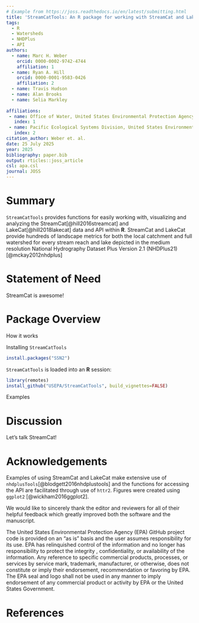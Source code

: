 ```yaml
---
# Example from https://joss.readthedocs.io/en/latest/submitting.html
title: 'StreamCatTools: An R package for working with StreamCat and LakeCat watershed data in R'
tags:
  - R
  - Watersheds
  - NHDPlus
  - API
authors:
  - name: Marc H. Weber
    orcid: 0000-0002-9742-4744
    affiliation: 1
  - name: Ryan A. Hill
    orcid: 0000-0001-9583-0426
    affiliation: 2
  - name: Travis Hudson
  - name: Alan Brooks
  - name: Selia Markley
  
affiliations:
 - name: Office of Water, United States Environmental Protection Agency
   index: 1
 - name: Pacific Ecological Systems Division, United States Environmental Protection Agency
   index: 2
citation_author: Weber et. al.
date: 25 July 2025
year: 2025
bibliography: paper.bib
output: rticles::joss_article
csl: apa.csl
journal: JOSS
---
```


# Summary

`StreamCatTools` provides functions for easily working with, visualizing and analyzing the StreamCat[@hill2016streamcat] and LakeCat[@hill2018lakecat] data and API within **R**. StreamCat and LakeCat provide hundreds of landscape metrics for both the local catchment and full watershed for every stream reach and lake depicted in the medium resolution National Hydrography Dataset Plus Version 2.1 (NHDPlus21)[@mckay2012nhdplus]

# Statement of Need

StreamCat is awesome! 

# Package Overview

How it works

Installing `StreamCatTools` 
```r
install.packages("SSN2")
```

`StreamCatTools` is loaded into an **R** session:
```r
library(remotes)
install_github("USEPA/StreamCatTools", build_vignettes=FALSE)
```

Examples


# Discussion

Let's talk StreamCat!

# Acknowledgements

Examples of using StreamCat and LakeCat make extensive use of `nhdplusTools`[@blodgett2016nhdplustools] and the functions for accessing the API are facilitated through use of `httr2`. Figures were created using `ggplot2` [@wickham2016ggplot2]. 

We would like to sincerely thank the editor and reviewers for all of their helpful feedback which greatly improved both the software and the manuscript.

The United States Environmental Protection Agency (EPA) GitHub project code is provided on an "as is" basis and the user assumes responsibility for its use. EPA has relinquished control of the information and no longer has responsibility to protect the integrity , confidentiality, or availability of the information. Any reference to specific commercial products, processes, or services by service mark, trademark, manufacturer, or otherwise, does not constitute or imply their endorsement, recommendation or favoring by EPA. The EPA seal and logo shall not be used in any manner to imply endorsement of any commercial product or activity by EPA or the United States Government.

# References
